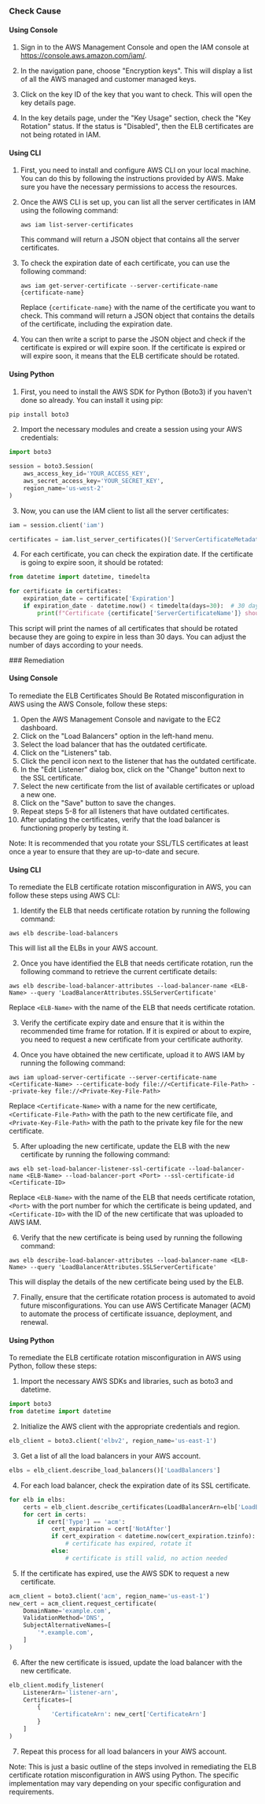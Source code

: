 

<Tabs><Tab title='Cause'>
### Check Cause

#### Using Console

1. Sign in to the AWS Management Console and open the IAM console at https://console.aws.amazon.com/iam/.

2. In the navigation pane, choose "Encryption keys". This will display a list of all the AWS managed and customer managed keys.

3. Click on the key ID of the key that you want to check. This will open the key details page.

4. In the key details page, under the "Key Usage" section, check the "Key Rotation" status. If the status is "Disabled", then the ELB certificates are not being rotated in IAM.

#### Using CLI

1. First, you need to install and configure AWS CLI on your local machine. You can do this by following the instructions provided by AWS. Make sure you have the necessary permissions to access the resources.

2. Once the AWS CLI is set up, you can list all the server certificates in IAM using the following command:

   ```
   aws iam list-server-certificates
   ```

   This command will return a JSON object that contains all the server certificates.

3. To check the expiration date of each certificate, you can use the following command:

   ```
   aws iam get-server-certificate --server-certificate-name {certificate-name}
   ```

   Replace `{certificate-name}` with the name of the certificate you want to check. This command will return a JSON object that contains the details of the certificate, including the expiration date.

4. You can then write a script to parse the JSON object and check if the certificate is expired or will expire soon. If the certificate is expired or will expire soon, it means that the ELB certificate should be rotated.

#### Using Python

1. First, you need to install the AWS SDK for Python (Boto3) if you haven't done so already. You can install it using pip:

```python
pip install boto3
```

2. Import the necessary modules and create a session using your AWS credentials:

```python
import boto3

session = boto3.Session(
    aws_access_key_id='YOUR_ACCESS_KEY',
    aws_secret_access_key='YOUR_SECRET_KEY',
    region_name='us-west-2'
)
```

3. Now, you can use the IAM client to list all the server certificates:

```python
iam = session.client('iam')

certificates = iam.list_server_certificates()['ServerCertificateMetadataList']
```

4. For each certificate, you can check the expiration date. If the certificate is going to expire soon, it should be rotated:

```python
from datetime import datetime, timedelta

for certificate in certificates:
    expiration_date = certificate['Expiration']
    if expiration_date - datetime.now() < timedelta(days=30):  # 30 days before expiration
        print(f"Certificate {certificate['ServerCertificateName']} should be rotated")
```

This script will print the names of all certificates that should be rotated because they are going to expire in less than 30 days. You can adjust the number of days according to your needs.

</Tab>

<Tab title='Remediation'>
### Remediation

#### Using Console

To remediate the ELB Certificates Should Be Rotated misconfiguration in AWS using the AWS Console, follow these steps:

1. Open the AWS Management Console and navigate to the EC2 dashboard.
2. Click on the "Load Balancers" option in the left-hand menu.
3. Select the load balancer that has the outdated certificate.
4. Click on the "Listeners" tab.
5. Click the pencil icon next to the listener that has the outdated certificate.
6. In the "Edit Listener" dialog box, click on the "Change" button next to the SSL certificate.
7. Select the new certificate from the list of available certificates or upload a new one.
8. Click on the "Save" button to save the changes.
9. Repeat steps 5-8 for all listeners that have outdated certificates.
10. After updating the certificates, verify that the load balancer is functioning properly by testing it.

Note: It is recommended that you rotate your SSL/TLS certificates at least once a year to ensure that they are up-to-date and secure.

#### Using CLI

To remediate the ELB certificate rotation misconfiguration in AWS, you can follow these steps using AWS CLI:

1. Identify the ELB that needs certificate rotation by running the following command:

```
aws elb describe-load-balancers
```

This will list all the ELBs in your AWS account.

2. Once you have identified the ELB that needs certificate rotation, run the following command to retrieve the current certificate details:

```
aws elb describe-load-balancer-attributes --load-balancer-name <ELB-Name> --query 'LoadBalancerAttributes.SSLServerCertificate' 
```

Replace `<ELB-Name>` with the name of the ELB that needs certificate rotation.

3. Verify the certificate expiry date and ensure that it is within the recommended time frame for rotation. If it is expired or about to expire, you need to request a new certificate from your certificate authority.

4. Once you have obtained the new certificate, upload it to AWS IAM by running the following command:

```
aws iam upload-server-certificate --server-certificate-name <Certificate-Name> --certificate-body file://<Certificate-File-Path> --private-key file://<Private-Key-File-Path>
```

Replace `<Certificate-Name>` with a name for the new certificate, `<Certificate-File-Path>` with the path to the new certificate file, and `<Private-Key-File-Path>` with the path to the private key file for the new certificate.

5. After uploading the new certificate, update the ELB with the new certificate by running the following command:

```
aws elb set-load-balancer-listener-ssl-certificate --load-balancer-name <ELB-Name> --load-balancer-port <Port> --ssl-certificate-id <Certificate-ID>
```

Replace `<ELB-Name>` with the name of the ELB that needs certificate rotation, `<Port>` with the port number for which the certificate is being updated, and `<Certificate-ID>` with the ID of the new certificate that was uploaded to AWS IAM.

6. Verify that the new certificate is being used by running the following command:

```
aws elb describe-load-balancer-attributes --load-balancer-name <ELB-Name> --query 'LoadBalancerAttributes.SSLServerCertificate'
```

This will display the details of the new certificate being used by the ELB.

7. Finally, ensure that the certificate rotation process is automated to avoid future misconfigurations. You can use AWS Certificate Manager (ACM) to automate the process of certificate issuance, deployment, and renewal.

#### Using Python

To remediate the ELB certificate rotation misconfiguration in AWS using Python, follow these steps:

1. Import the necessary AWS SDKs and libraries, such as boto3 and datetime.

```python
import boto3
from datetime import datetime
```

2. Initialize the AWS client with the appropriate credentials and region.

```python
elb_client = boto3.client('elbv2', region_name='us-east-1')
```

3. Get a list of all the load balancers in your AWS account.

```python
elbs = elb_client.describe_load_balancers()['LoadBalancers']
```

4. For each load balancer, check the expiration date of its SSL certificate.

```python
for elb in elbs:
    certs = elb_client.describe_certificates(LoadBalancerArn=elb['LoadBalancerArn'])['Certificates']
    for cert in certs:
        if cert['Type'] == 'acm':
            cert_expiration = cert['NotAfter']
            if cert_expiration < datetime.now(cert_expiration.tzinfo):
                # certificate has expired, rotate it
            else:
                # certificate is still valid, no action needed
```

5. If the certificate has expired, use the AWS SDK to request a new certificate.

```python
acm_client = boto3.client('acm', region_name='us-east-1')
new_cert = acm_client.request_certificate(
    DomainName='example.com',
    ValidationMethod='DNS',
    SubjectAlternativeNames=[
        '*.example.com',
    ]
)
```

6. After the new certificate is issued, update the load balancer with the new certificate.

```python
elb_client.modify_listener(
    ListenerArn='listener-arn',
    Certificates=[
        {
            'CertificateArn': new_cert['CertificateArn']
        }
    ]
)
```

7. Repeat this process for all load balancers in your AWS account.

Note: This is just a basic outline of the steps involved in remediating the ELB certificate rotation misconfiguration in AWS using Python. The specific implementation may vary depending on your specific configuration and requirements.


</Tab>
</Tabs>
